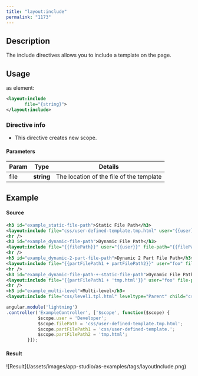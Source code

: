 ```yaml
---
title: "layout:include"
permalink: "1173"
---
```


## Description

The include directives allows you to include a template on the page.

## Usage

as element:

```xml
<layout:include
       file="{string}">
</layout:include>
```

### Directive info

* This directive creates new scope.

#### Parameters

| Param | Type | Details |
| --- | --- | --- |
| file | **string** | The location of the file of the template |

## Example

#### Source

```xml
<h3 id="example_static-file-path">Static File Path</h3>
<layout:include file="css/user-defined-template.tmp.html" user="{{user}}" file-path="{{filePath}}"></layout:include>
<hr />
<h3 id="example_dynamic-file-path">Dynamic File Path</h3>
<layout:include file="{{filePath}}" user="{{user}}" file-path="{{filePath}}"></layout:include>
<hr />
<h3 id="example_dynamic-2-part-file-path">Dynamic 2 Part File Path</h3>
<layout:include file="{{partFilePath1 + partFilePath2}}" user="foo" file-path="{{filePath}}"></layout:include>
<hr />
<h3 id="example_dynamic-file-path-+-static-file-path">Dynamic File Path + Static File Path</h3>
<layout:include file="{{partFilePath1 + 'tmp.html'}}" user="foo" file-path="{{filePath}}"></layout:include>
<hr />
<h3 id="example_multi-level">Multi-level</h3>
<layout:include file="css/level1.tpl.html" leveltype="Parent" child="css/level2.tpl.html"></layout:include>
```

```js
angular.module('lightning')
.controller('ExampleController', ['$scope', function($scope) {
            $scope.user = 'Developer';
            $scope.filePath = 'css/user-defined-template.tmp.html';
            $scope.partFilePath1 = 'css/user-defined-template.';
            $scope.partFilePath2 = 'tmp.html';
        }]);
```

#### Result

<Frame>![Result](/assets/images/app-studio/as-examples/tags/layoutInclude.png)</Frame>